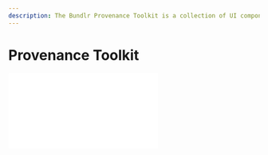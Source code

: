 ```yaml
---
description: The Bundlr Provenance Toolkit is a collection of UI components to help kickstart your next project.
---
```



# Provenance Toolkit

<div
	className="video mt-5 mb-0"
	style={{
		position: "relative",
		paddingBottom: "56.25%" /* 16:9 */,
		paddingTop: 25,
		height: 0,
	}}
>
	<iframe
		style={{
			position: "absolute",
			top: 0,
			left: 0,
			width: "80%",
			height: "80%",
		}}
		src={`https://www.youtube.com/embed/RWLKUa34VMQ`}
		frameBorder="0"
	/>
</div>

The Bundlr Provenance Toolkit is a collection of UI components you can use to rapidly develop dApps with features including strong provenance and permanent data. It contains UI components for funding nodes, uploading files, performing gassless uploads, and querying transactions.

The toolkit is fully opensource, you are welcome to use it any way you want with or without attribution.

## Prerequisites

The Provenance Toolkit is designed for intermediate to advanced developers and assumes you have a working knowledge of NextJS, TypeScript, and Tailwind. Beginning developers may want to start with our [tutorials](/hands-on/tutorials) and [quests](/hands-on/quests) which are designed for a broader audience.

This guide gives an introduction to the entire toolkit, including how to use and customize the components. To learn more about how each component is built, we have separate tutorials for each.

## Setup

1. Fork or clone https://github.com/Bundlr-Network/provenance-toolkit
2. Run `npm install` or `yarn` from within the project directory
3. Rename `.env.local.example` to `.env.local` and follow the configuration instructions in that file
4. Run `npm run start` from within the project directory
5. Launch the Provenance Toolkit at http://localhost:3000/

## Project layout

<img
	className="border border-[#FEF4EE] rounded mt-5 md:w-4/6 w-full"
	src="/img/provenance-toolkit/provenace-toolkit-layout.png"
/>

The project is broken into three main categories:

-   Components: The UI components. These can be imported into your projects and used as is.
-   Navigation routes: NextJS navigation routing. If you’re building your own project on top of the Provenance Toolkit, you can delete these routes and create your own.
-   Utils: Utility functions used by the UI components.

## Components

Included within the Provenance Toolkit are the following components. The components are each linked to guides teaching how each is built.

-   [Fund / Withdraw](./provenance-toolkit/fund-withdraw): Fund nodes and withdraw excess funds.
-   [Uploader](./provenance-toolkit/uploder): Upload single files or groups of files.
-   [Progress Bar Uploader](./provenance-toolkit/progress-bar-uploader): Upload large files, and provide feedback with a progress bar.
-   [UDL Uploader](./provenance-toolkit/udl-uploader): Upload files and attach a UDL.
-   [Gasless Uploader](<(./provenance-toolkit/gassless-uploader)>): Pay for user uploads server-side.
-   [Transaction Feed](./provenance-toolkit/transaction-feed): Query Bundlr nodes for transactions that meet your criteria.

## Customization

The components are designed with a minimal UI that can be easily incorporated into any design.

To change colors, modify the values in `tailwind.config.js`.

## Utility Functions

The following utility functions are used internally by the components. If you're using the components as-is, you can safely ignore the utility functions. For users customizing the components, these functions provide an additional abstraction layer over our SDK.

-   `titleCase.ts`: Converts a string to title case
-   `getRpcUrl.ts`: Returns the RPC URL for the chain associated with the specified currency.
-   `getBundlr.ts`: Instantiates a Bundlr object using the parameters in `.env.local`. Currently designed to work with the Ethers 6 provider, to use a different provider, use code from here.
-   `fundAndUpload.ts`: Using the browser’s injected provider, determines the upload cost for the specified data, funds the node if needed or skips the if the node has sufficient balance, and then uploads the file.
-   `gasslessFundAndUpload.ts`: Using the private key supplied in `.env.local`, determines the upload cost for the specified data, funds the node if needed or skips the if the node has sufficient balance, and then uploads the file.
-   `queryGraphQL.ts`: Builds and executes a Bundlr GraphQL query using the specified parameters.
